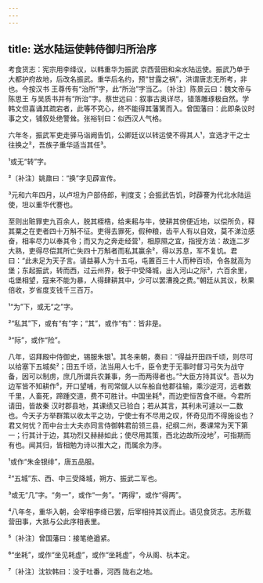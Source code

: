 ```yaml
---
---
---
```

title: 送水陆运使韩侍御归所治序
---







考食货志：宪宗用李绛议，以韩重华为振武 京西营田和籴水陆运使。振武乃单于大都护府故地，后改名振武。重华后名约，预“甘露之祸”，洪谓唐志无所考，非也。今按汉书 王尊传有“治所”字，此“所治”字当乙。〔补注〕陈景云曰：魏文帝与陈思王 与吴质书并有“所治”字。蔡世远曰：叙事古奥详尽，错落雕琢极自然。学韩文但喜诵其疏宕者，此等不究心，终不能得其藩篱而入。曾国藩曰：此即条议时事之文，铺叙处绝警耸。张裕钊曰：似西汉人气格。

六年冬，振武军吏走驿马诣阙告饥，公卿廷议以转运使不得其人¹，宜选才干之士往换之²，吾族子重华适当其任³。

¹或无“转”字。

²〔补注〕姚鼐曰：“换”字见薜宣传。

³元和六年四月，以卢坦为户部侍郎，判度支；会振武告饥，时薜謇为代北水陆运使，坦以重华代謇也。

至则出赃罪吏九百余人，脱其桎梏，给耒耜与牛，使耕其傍便近地，以偿所负，释其粟之在吏者四十万斛不征。吏得去罪死，假种粮，齿平人有以自效，莫不涕泣感奋，相率尽力以奉其令；而又为之奔走经营¹，相原隰之宜，指授方法：故连二岁大熟，吏得尽偿其所亡失四十万斛者而私其赢余²，得以苏息，军不复饥。君曰：“此未足为天子言。请益募人为十五屯，屯置百三十人而种百顷，令各就高为堡；东起振武，转而西，过云州界，极于中受降城，出入河山之际³，六百余里，屯堡相望，寇来不能为暴，人得肆耕其中，少可以罢漕挽之费。”朝廷从其议，秋果倍收，岁省度支钱千三百万。

¹“为”下，或无“之”字。

²“私其”下，或有“有”字；“其”，或作“有”：皆非是。

³“际”，或作“险”。

八年，诏拜殿中侍御史，锡服朱银¹。其冬来朝，奏曰：“得益开田四千顷，则尽可以给塞下五城矣²；田五千顷，法当用人七千，臣令吏于无事时督习弓矢为战守备，因可以制虏，庶几所谓兵农兼事，务一而两得者也。”³大臣方持其议⁴。吾以为边军皆不知耕作⁵，开口望哺，有司常僦人以车船自他郡往输，乘沙逆河，远者数千里，人畜死，蹄踵交道，费不可胜计。中国坐耗⁶，而边吏恒苦食不继。今君所请田，皆故秦 汉时郡县地，其课绩又已验白；若从其言，其利未可遽以一二数也。今天子方举群策以收太平之功，宁使士有不尽用之叹，怀奇见而不得施设也？君又何忧？而中台士大夫亦同言侍御韩君前领三县，纪纲二州，奏课常为天下第一；行其计于边，其功烈又赫赫如此；使尽用其策，西北边故所没地⁷，可指期而有也。闻其归，皆相勉为诗以推大之，而属余为序。

¹或作“朱金银绯”，唐五品服。

²“五城”东、西、中三受降城，朔方、振武二军也。

³或无“几”字。“务一”，或作“一务”。“两得”，或作“得两”。

⁴八年冬，重华入朝，会宰相李绛已罢，后宰相持其议而止。语见食货志。志所载营田事，大抵与公此序相表里。

⁵〔补注〕曾国藩曰：接笔绝遒紧。

⁶“坐耗”，或作“坐见耗虚”，或作“坐耗虚”，今从阁、杭本定。

⁷〔补注〕沈钦韩曰：没于吐番，河西 陇右之地。